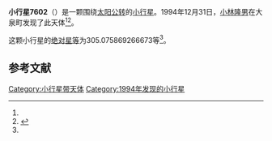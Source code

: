 {{Infobox planet
| bgcolour = #FFFFC0
| name = 7602 Yidaeam
| symbol = 
| image = 
| caption = 
| discovery = yes
| discovery_ref = 
| discoverer = [[小林隆男|小林隆男]]
| discovery_site = [[大泉町|大泉町]] 
| discovered = 1994年12月31日
| designations = yes
| mp_name = 
| named_after = 
| alt_names = 1994 YW1/ 1987 RB4
| mp_category = [[主带小行星|主带小行星]]
| orbit_ref = <ref name="a">[http://ssd.jpl.nasa.gov/sbdb.cgi?sstr=7602 7602 Yidaeam] {{Wayback|url=http://ssd.jpl.nasa.gov/sbdb.cgi?sstr=7602 |date=20210719183704 }}，小行星數據庫瀏覽器（JPL Small-Body Database Browser）－[[美国国家航空航天局|美国国家航空航天局]]喷气推进实验室</ref>
| epoch = 2456400.5 (2013年4月18日更新)
| aphelion = {{convert|3.23936354817303|AU|km|3|abbr=on|lk=out}}
| perihelion = {{convert|2.838819948323108|AU|km|3|abbr=on}}
| semimajor = {{convert|3.039091748248069|AU|km|3|abbr=on}}
| eccentricity = 0.06589857
| period = 1935.147815 [[日|日]]<br />5.3[[儒略年|儒略年]]
| avg_speed = 
| inclination = 9.80506129606008
| asc_node = 301.9390109723885
| mean_anomaly = 
| arg_peri = 305.075869266673
| satellites = 
| physical_characteristics = yes
| dimensions = 
| mass = 
| density = 
| surface_grav = 
| escape_velocity = 
| sidereal_day = 
| axial_tilt = 
| pole_ecliptic_lat = 
| pole_ecliptic_lon = 
| albedo = 
| temperatures= 
| temp_name1 = 
| mean_temp_1 = 
| max_temp_1 = 
| temp_name2 = 
| max_temp_2 = 
| spectral_type = 
| abs_magnitude = 305.075869266673
}}

'''小行星7602'''（{{lang-en|7602 Yidaeam}}）是一颗围绕[[太阳|太阳]][[公转|公转]]的[[小行星|小行星]]。1994年12月31日，[[小林隆男|小林隆男]]在大泉町发现了此天体<ref name="a" /><ref>{{cite news|title=小行星列表|url=http://cfa-www.harvard.edu/iau/lists/NumberedMPs.txt|accessdate=2013-07-08|newspaper=哈佛大学|archive-date=2008-05-17|archive-url=https://web.archive.org/web/20080517010638/http://cfa-www.harvard.edu/iau/lists/NumberedMPs.txt|dead-url=no}}</ref>。

这颗小行星的[[绝对星等|绝对星等]]为305.075869266673等<ref name="a" />。

==参考文献==
{{reflist}}
{{Minor Planet Number|[[小行星7601|小行星7601]]|[[小行星7603|小行星7603]]}}

{{小天体}}

[[Category:小行星带天体|Category:小行星带天体]]
[[Category:1994年发现的小行星|Category:1994年发现的小行星]]

{{asteroid-stub}}